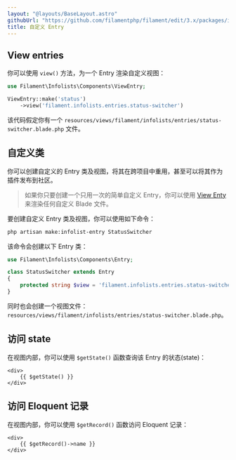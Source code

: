 ```yaml
---
layout: "@layouts/BaseLayout.astro"
githubUrl: "https://github.com/filamentphp/filament/edit/3.x/packages/infolists/docs/03-entries/08-custom.md"
title: 自定义 Entry
---
```


## View entries

你可以使用 `view()` 方法，为一个 Entry 渲染自定义视图：

```php
use Filament\Infolists\Components\ViewEntry;

ViewEntry::make('status')
    ->view('filament.infolists.entries.status-switcher')
```

该代码假定你有一个 `resources/views/filament/infolists/entries/status-switcher.blade.php` 文件。

## 自定义类

你可以创建自定义的 Entry 类及视图，将其在跨项目中重用，甚至可以将其作为插件发布到社区。

> 如果你只要创建一个只用一次的简单自定义 Entry，你可以使用 [View Enty](#view-entry) 来渲染任何自定义 Blade 文件。

要创建自定义 Entry 类及视图，你可以使用如下命令：

```bash
php artisan make:infolist-entry StatusSwitcher
```

该命令会创建以下 Entry 类：

```php
use Filament\Infolists\Components\Entry;

class StatusSwitcher extends Entry
{
    protected string $view = 'filament.infolists.entries.status-switcher';
}
```

同时也会创建一个视图文件：`resources/views/filament/infolists/entries/status-switcher.blade.php`。

## 访问 state

在视图内部，你可以使用 `$getState()` 函数查询该 Entry 的状态(state)：

```blade
<div>
    {{ $getState() }}
</div>
```

## 访问 Eloquent 记录

在视图内部，你可以使用 `$getRecord()` 函数访问 Eloquent 记录：

```blade
<div>
    {{ $getRecord()->name }}
</div>
```
